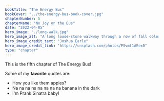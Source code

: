 ```yaml
---
bookTitle: "The Energy Bus"
bookCover: "../the-energy-bus-book-cover.jpg"
chapterNumber: 5
chapterName: "No Joy on the Bus"
date: "2022-04-05"
hero_image: "./long-walk.jpg"
hero_image_alt: "A long loose-stone walkway through a row of fall colored trees in Windsor, United Kingdom"
hero_image_credit_text: "Joshua Earle"
hero_image_credit_link: "https://unsplash.com/photos/PSvmf1AEex0"
type: "chapter"
---
```


This is the fifth chapter of The Energy Bus!

Some of my **favorite** quotes are:

- How you like them apples?
- Na na na na na na na na banana in the dark
- I'm Prank Sinatra baby!
